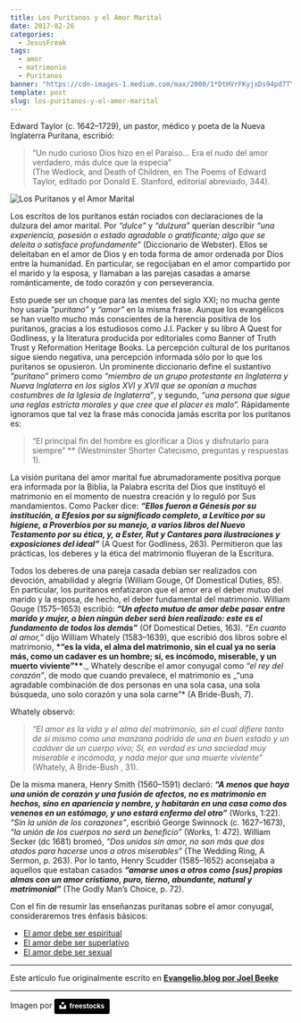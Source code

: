 ```yaml
---
title: Los Puritanos y el Amor Marital
date: 2017-02-26
categories:
  - JesusFreak
tags:
  - amor
  - matrimonio
  - Puritanos
banner: "https://cdn-images-1.medium.com/max/2000/1*DtHVrFKyjxDs94pd7TYNoQ.png"
template: post
slug: los-puritanos-y-el-amor-marital
---
```


Edward Taylor (c. 1642–1729), un pastor, médico y poeta de la Nueva Inglaterra Puritana, escribió:

> “Un nudo curioso Dios hizo en el Paraíso... Era el nudo del amor verdadero, más dulce que la especia” <br /> (The Wedlock, and Death of Children, en The Poems of Edward Taylor, editado por Donald E. Stanford, editorial abreviado, 344).

![Los Puritanos y el Amor Marital](https://i.imgur.com/aifY6EI.jpg)

Los escritos de los puritanos están rociados con declaraciones de la dulzura del amor marital. Por _“dulce”_ y _“dulzura”_ querían describir _“una experiencia, posesión o estado agradable o gratificante; algo que se deleita o satisface profundamente”_ (Diccionario de Webster). Ellos se deleitaban en el amor de Dios y en toda forma de amor ordenada por Dios entre la humanidad. En particular, se regocijaban en el amor compartido por el marido y la esposa, y llamaban a las parejas casadas a amarse románticamente, de todo corazón y con perseverancia.

Esto puede ser un choque para las mentes del siglo XXI; no mucha gente hoy usaría _“puritano”_ y _“amor”_ en la misma frase. Aunque los evangélicos se han vuelto mucho más conscientes de la herencia positiva de los puritanos, gracias a los estudiosos como J.I. Packer y su libro A Quest for Godliness, y la literatura producida por editoriales como Banner of Truth Trust y Reformation Heritage Books. La percepción cultural de los puritanos sigue siendo negativa, una percepción informada sólo por lo que los puritanos se opusieron. Un prominente diccionario define el sustantivo _“puritano”_ primero como _“miembro de un grupo protestante en Inglaterra y Nueva Inglaterra en los siglos XVI y XVII que se oponían a muchas costumbres de la Iglesia de Inglaterra”_, y segundo, _“una persona que sigue una reglas estricta morales y que cree que el placer es malo”._ Rápidamente ignoramos que tal vez la frase más conocida jamás escrita por los puritanos es:

> “El principal fin del hombre es glorificar a Dios y disfrutarlo para siempre” \*\* (Westminster Shorter Catecismo, preguntas y respuestas 1).

La visión puritana del amor marital fue abrumadoramente positiva porque era informada por la Biblia, la Palabra escrita del Dios que instituyó el matrimonio en el momento de nuestra creación y lo reguló por Sus mandamientos. Como Packer dice: **_“Ellos fueron a Génesis por su institución, a Efesios por su significado completo, a Levítico por su higiene, a Proverbios por su manejo, a varios libros del Nuevo Testamento por su ética, y, a Ester, Rut y Cantares para ilustraciones y exposiciones del ideal”_** (A Quest for Godliness, 263). Permitieron que las prácticas, los deberes y la ética del matrimonio fluyeran de la Escritura.

Todos los deberes de una pareja casada debían ser realizados con devoción, amabilidad y alegría (William Gouge, Of Domestical Duties, 85). En particular, los puritanos enfatizaron que el amor era el deber mutuo del marido y la esposa, de hecho, el deber fundamental del matrimonio. William Gouge (1575–1653) escribió: **_“Un afecto mutuo de amor debe pasar entre marido y mujer, o bien ningún deber será bien realizado: este es el fundamento de todos los demás”_** (Of Domestical Deties, 163). _“En cuanto al amor,”_ dijo William Whately (1583–1639), que escribió dos libros sobre el matrimonio, **\*“es la vida, el alma del matrimonio, sin el cual ya no sería más, como un cadaver es un hombre; sí, es incómodo, miserable, y un muerto viviente”\*\***._ Whately describe el amor conyugal como _“el rey del corazón”_, de modo que cuando prevalece, el matrimonio es _“una agradable combinación de dos personas en una sola casa, una sola búsqueda, uno solo corazón y una sola carne”\* (A Bride-Bush, 7).

Whately observó:

> _“El amor es la vida y el alma del matrimonio, sin el cual difiere tanto de sí mismo como una manzana podrida de una en buen estado y un cadáver de un cuerpo vivo; Sí, en verdad es una sociedad muy miserable e incómoda, y nada mejor que una muerte viviente”_ (Whately, A Bride-Bush , 31).

De la misma manera, Henry Smith (1560–1591) declaró: **_“A menos que haya una unión de corazón y una fusión de afectos, no es matrimonio en hechos, sino en apariencia y nombre, y habitarán en una casa como dos venenos en un estómago, y uno estará enfermo del otro”_** (Works, 1:22). _“Sin la unión de los corazones”_, escribió George Swinnock (c. 1627–1673), _“la unión de los cuerpos no será un beneficio”_ (Works, 1: 472). William Secker (dc 1681) bromeó, _“Dos unidos sin amor, no son más que dos atados para hacerse unos a otros miserables”_ (The Wedding Ring, A Sermon, p. 263). Por lo tanto, Henry Scudder (1585–1652) aconsejaba a aquellos que estaban casados **_“amarse unos a otros como \[sus\] propias almas con un amor cristiano, puro, tierno, abundante, natural y matrimonial”_** (The Godly Man’s Choice, p. 72).

Con el fin de resumir las enseñanzas puritanas sobre el amor conyugal, consideraremos tres énfasis básicos:

- [El amor debe ser espiritual](https://prosigohacialameta.com/el-amor-marital-debe-ser-espiritual)
- [El amor debe ser superlativo](https://prosigohacialameta.com/el-amor-marital-debe-ser-superlativo)
- [El amor debe ser sexual](https://prosigohacialameta.com/el-amor-marital-debe-ser-sexual)

---

Este artículo fue originalmente escrito en **[Evangelio.blog por Joel Beeke](https://evangelio.blog/2017/02/13/los-puritanos-y-el-amor-marital-introduccin/)**

---

Imagen por <a style="background-color:black;color:white;text-decoration:none;padding:4px 6px;font-family:-apple-system, BlinkMacSystemFont, &quot;San Francisco&quot;, &quot;Helvetica Neue&quot;, Helvetica, Ubuntu, Roboto, Noto, &quot;Segoe UI&quot;, Arial, sans-serif;font-size:12px;font-weight:bold;line-height:1.2;display:inline-block;border-radius:3px" href="https://unsplash.com/@freestocks?utm_medium=referral&amp;utm_campaign=photographer-credit&amp;utm_content=creditBadge" target="_blank" rel="noopener noreferrer" title="Download free do whatever you want high-resolution photos from freestocks"><span style="display:inline-block;padding:2px 3px"><svg xmlns="http://www.w3.org/2000/svg" style="height:12px;width:auto;position:relative;vertical-align:middle;top:-2px;fill:white" viewBox="0 0 32 32"><title>unsplash-logo</title><path d="M10 9V0h12v9H10zm12 5h10v18H0V14h10v9h12v-9z"></path></svg></span><span style="display:inline-block;padding:2px 3px">freestocks</span></a>
